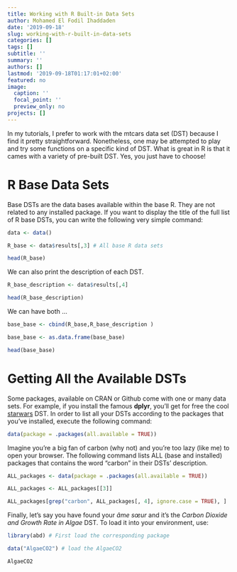 ```yaml
---
title: Working with R Built-in Data Sets
author: Mohamed El Fodil Ihaddaden
date: '2019-09-18'
slug: working-with-r-built-in-data-sets
categories: []
tags: []
subtitle: ''
summary: ''
authors: []
lastmod: '2019-09-18T01:17:01+02:00'
featured: no
image:
  caption: ''
  focal_point: ''
  preview_only: no
projects: []
---
```


In my tutorials, I prefer to work with the mtcars data set (DST) because I find it pretty straightforward. Nonetheless, one may be attempted to play and try some functions on a specific kind of DST. What is great in R is that it cames with a variety of pre-built DST. Yes, you just have to choose! 

# R Base Data Sets 

Base DSTs are the data bases available within the base R. They are not related to any installed package. If you want to display the title of the full list of R base DSTs, you can write the following very simple command: 

```r
data <- data() 

R_base <- data$results[,3] # All base R data sets

head(R_base)

```


We can also print the description of each DST. 


```r
R_base_description <- data$results[,4]

head(R_base_description)

```

We can have both ...

```r
base_base <- cbind(R_base,R_base_description )

base_base <- as.data.frame(base_base)

head(base_base)

```



# Getting All the Available DSTs 

Some packages, available on  CRAN or Github come with one or many data sets. For example, if you install the famous **dplyr**, you'll get for free the cool [starwars](https://rdrr.io/cran/dplyr/man/starwars.html) DST. In order to list all your DSTs according to the packages that you've installed, execute the following command: 

```r
data(package = .packages(all.available = TRUE))

```


Imagine you're a big fan of carbon (why not) and you're too lazy (like me) to open your browser. The following command lists ALL (base and installed) packages that contains the word "carbon" in their DSTs' description. 



```r
ALL_packages <- data(package = .packages(all.available = TRUE))

ALL_packages <- ALL_packages[[3]]

ALL_packages[grep("carbon", ALL_packages[, 4], ignore.case = TRUE), ]


```




Finally, let's say you have found your *âme sœur* and it's the *Carbon Dioxide and Growth Rate in Algae* DST. To load it into your environment, use: 

```r
library(abd) # First load the corresponding package

data("AlgaeCO2") # load the AlgaeCO2

AlgaeCO2 


```









